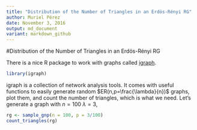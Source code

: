 ```yaml
---
title: "Distribution of the Number of Triangles in an Erdös-Rényi RG"
author: Muriel Pérez
date: November 3, 2016
output: md_document
variant: markdown_github 
---
```

#Distribution of the Number of Triangles in an Erdös-Rényi RG

There is a nice R package to work with graphs called
[igraph](http://igraph.org/). 

```r
library(igraph)
```

igraph is a collection of network analysis tools. It comes with useful
functions to easily generate random $ER(n,p=\frac{\lambda}{n})$ graphs,
plot them, and count the number of triangles, which is what we
need. Let's generate a graph with $n = 100$ $\lambda = 3$,

```r
rg <- sample_gnp(n = 100, p = 3/100)
count_triangles(rg)
```



		

	
